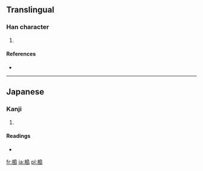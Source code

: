 ==Translingual==

===Han character===
{{Han char|rn=75|rad=木|as=10|sn=14|four=|canj=木竹日山 (DHAU)}}

# {{defn|Han|sort=木10}}

====References====
* {{Han ref|kx=0546.251|hdz=21266.061|uh=69DD|ud=27101}}

----

==Japanese==

===Kanji===
{{ja-kanji|grade=|rs=木10}}

# {{defn|lang=ja|sort=木10}}

====Readings====
* {{ja-readings|on=[[とう]] (tō)|kun=[[かし]] (kashi)}}

[[fr:槝]]
[[ja:槝]]
[[pl:槝]]